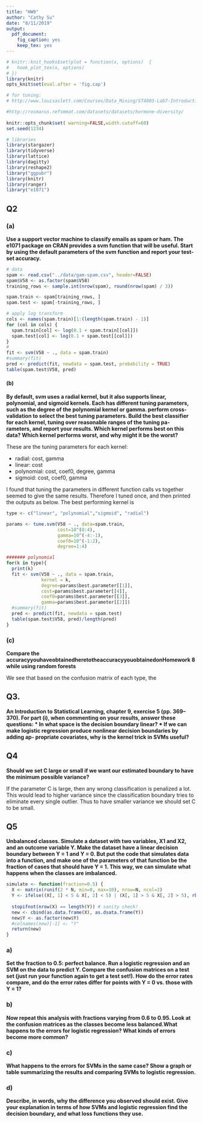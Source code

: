 ```yaml
---
title: "HW9"
author: "Cathy Su"
date: "8/11/2019"
output:
  pdf_document:
    fig_caption: yes
    keep_tex: yes
---
```

```r
# knitr::knit_hooks$set(plot = function(x, options)  {
#   hook_plot_tex(x, options)
# })
library(knitr)
opts_knit$set(eval.after = 'fig.cap')

# for tuning:
# http://www.louisaslett.com/Courses/Data_Mining/ST4003-Lab7-Introduction_to_Support_Vector_Machines.pdf

```

```r
#http://rosmarus.refsmmat.com/datasets/datasets/hormone-diversity/ 
  
knitr::opts_chunk$set( warning=FALSE,width.cutoff=60)
set.seed(1234)

# libraries
library(stargazer)
library(tidyverse)
library(lattice)
library(dagitty)
library(reshape2)
library("ggpubr")
library(knitr)
library(ranger)
library("e1071")
```

## Q2 

### (a) 

**Use a support vector machine to classify emails as spam or ham. The e1071 package on CRAN provides a svm function that will be useful. Start by using the default parameters of the svm function and report your test-set accuracy.**

```r
# data
spam <- read.csv("../data/gam-spam.csv", header=FALSE)
spam$V58 <- as.factor(spam$V58)
training_rows <- sample.int(nrow(spam), round(nrow(spam) / 3))

spam.train <- spam[training_rows, ]
spam.test <- spam[-training_rows, ]

# apply log transform
cols <- names(spam.train)[1:(length(spam.train) - 1)]
for (col in cols) {
  spam.train[col] <- log(0.1 + spam.train[[col]])
  spam.test[col] <- log(0.1 + spam.test[[col]])
}
# 
fit <- svm(V58 ~ ., data = spam.train)
#summary(fit)
pred <- predict(fit, newdata = spam.test, probability = TRUE)
table(spam.test$V58, pred)
```

#### (b) 

**By default, svm uses a radial kernel, but it also supports linear, polynomial, and sigmoid kernels. Each has different tuning parameters, such as the degree of the polynomial kernel or gamma. perform cross-validation to select the best tuning parameters. Build the best classifier for each kernel, tuning over reasonable ranges of the tuning pa- rameters, and report your results. Which kernel performs best on this data? Which kernel performs worst, and why might it be the worst?**

These are the tuning parameters for each kernel:

* radial: cost, gamma
* linear: cost
* polynomial: cost, coef0, degree,  gamma
* sigmoid: cost, coef0,  gamma

I found that tuning the parameters in different function calls vs together seemed to give the same results. Therefore I tuned once, and then printed the outputs as below. The best performing kernel is

```r
type <- c("linear", "polynomial","sigmoid", "radial")

params <- tune.svm(V58 ~ ., data=spam.train, 
                   cost=10^(0:4), 
                   gamma=10^(-4:-1), 
                   coef0=10^(-1:2),
                   degree=1:4)

####### polynomial
for(k in type){
  print(k)
  fit <- svm(V58 ~ ., data = spam.train,
             kernel = k,
             degree=params$best.parameter[[1]],
             cost=params$best.parameter[[4]],
             coef0=params$best.parameter[[3]], 
             gamma=params$best.parameter[[2]])
  #summary(fit)
  pred <- predict(fit, newdata = spam.test)
  table(spam.test$V58, pred)/length(pred)
}
```
### (c) 

**Compare the accuracyyouhaveobtainedheretotheaccuracyyouobtainedonHomework 8 while using random forests**

We see that based on the confusion matrix of each type, the 

## Q3. 

**An Introduction to Statistical Learning, chapter 9, exercise 5 (pp. 369–370). For part (i), when commenting on your results, answer these questions:
* In what space is the decision boundary linear?
* If we can make logistic regression produce nonlinear decision boundaries by adding ap-
propriate covariates, why is the kernel trick in SVMs useful?**

## Q4

**Should we set C large or small if we want our estimated boundary to have the minimum possible variance?**

If the parameter C is large, then any wrong classification is penalized a lot. This would lead to higher variance since the classification boundary tries to eliminate every single outlier. Thus to have smaller variance we should set C to be small.

## Q5

**Unbalanced classes. Simulate a dataset with two variables, X1 and X2, and an outcome variable Y. Make the dataset have a linear decision boundary between Y = 1 and Y = 0. But put the code that simulates data into a function, and make one of the parameters of that function be the fraction of cases that should have Y = 1. This way, we can simulate what happens when the classes are imbalanced.**

```r
simulate <- function(fraction=0.5) {
  X <- matrix(runif(2 * N, min=0, max=10), nrow=N, ncol=2)
  Y <- ifelse((X[, 1] < 5 & X[, 2] < 5) | (X[, 1] > 5 & X[, 2] > 5), rbinom(N, 1, 0.1), rbinom(N, 1, 0.9))
  
  stopifnot(nrow(X) == length(Y)) # sanity check!
  new <- cbind(as.data.frame(X), as.dsata.frame(Y))
  new$Y <- as.factor(new$Y)
  #colnames(new)[-1] <- "Y"
  return(new)
}
```


### a)

**Set the fraction to 0.5: perfect balance. Run a logistic regression and an SVM on the data to predict Y. Compare the confusion matrices on a test set (just run your function again to get a test set!). How do the error rates compare, and do the error rates differ for points with Y = 0 vs. those with Y = 1?**


### b)

**Now repeat this analysis with fractions varying from 0.6 to 0.95. Look at the confusion matrices as the classes become less balanced.What happens to the errors for logistic regression? What kinds of errors become more common?**

### c)

**What happens to the errors for SVMs in the same case? Show a graph or table summarizing the results and comparing SVMs to logistic regression.**

### d)

**Describe, in words, why the difference you observed should exist. Give your explanation in terms of how SVMs and logistic regression find the decision boundary, and what loss functions they use.**